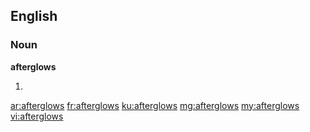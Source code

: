 ==English==

===Noun===
'''afterglows'''
# {{plural of|afterglow}}

[[ar:afterglows]]
[[fr:afterglows]]
[[ku:afterglows]]
[[mg:afterglows]]
[[my:afterglows]]
[[vi:afterglows]]